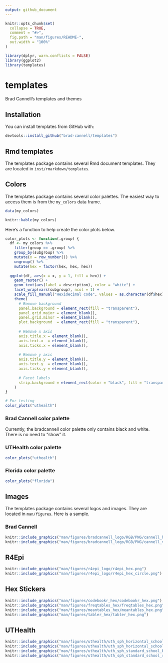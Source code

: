 ```yaml
---
output: github_document
---
```


<!-- README.md is generated from README.Rmd. Please edit that file -->

```r
knitr::opts_chunk$set(
  collapse = TRUE,
  comment = "#>",
  fig.path = "man/figures/README-",
  out.width = "100%"
)
```

```r
library(dplyr, warn.conflicts = FALSE)
library(ggplot2)
library(templates)
```

# templates

<!-- badges: start -->
<!-- badges: end -->

Brad Cannell's templates and themes

## Installation

You can install templates from GitHub with:

``` r
devtools::install_github("brad-cannell/templates")
```

## Rmd templates

The templates package contains several Rmd document templates. They are located in `inst/rmarkdown/templates`.

## Colors

The templates package contains several color palettes. The easiest way to access them is from the `my_colors` data frame.

```r
data(my_colors)
```

```r
knitr::kable(my_colors)
```

Here's a function to help create the color plots below.

```r
color_plots <- function(.group) {
  df <- my_colors %>% 
    filter(group == .group) %>% 
    group_by(subgroup) %>% 
    mutate(x = row_number()) %>% 
    ungroup() %>% 
    mutate(hex = factor(hex, hex, hex))
  
  ggplot(df, aes(x = x, y = 1, fill = hex)) +
    geom_raster() +
    geom_text(aes(label = description), color = "white") +
    facet_wrap(vars(subgroup), ncol = 1) +
    scale_fill_manual("Hexidecimal code", values = as.character(df$hex)) +
    theme(
      # Remove background
      panel.background = element_rect(fill = "transparent"),
      panel.grid.major = element_blank(),
      panel.grid.minor = element_blank(),
      plot.background  = element_rect(fill = "transparent"),
      
      # Remove x axis
      axis.title.x = element_blank(),
      axis.text.x  = element_blank(),
      axis.ticks.x = element_blank(),
      
      # Remove y axis
      axis.title.y = element_blank(),
      axis.text.y  = element_blank(),
      axis.ticks.y = element_blank(),
      
      # Facet labels
      strip.background = element_rect(color = "black", fill = "transparent")
    )
}

# For testing
color_plots("uthealth")
```

### Brad Cannell color palette

Currently, the bradcannell color palette only contains black and white. There is no need to "show" it.

### UTHealth color palette

```r
color_plots("uthealth")
```

### Florida color palette

```r
color_plots("florida")
```


## Images

The templates package contains several logos and images. They are located in `man/figures`. Here is a sample.

### Brad Cannell

```r
knitr::include_graphics("man/figures/bradcannell_logo/RGB/PNG/cannell_h.png")
knitr::include_graphics("man/figures/bradcannell_logo/RGB/PNG/cannell_v.png")
```

## R4Epi

```r
knitr::include_graphics("man/figures/r4epi_logo/r4epi_hex.png")
knitr::include_graphics("man/figures/r4epi_logo/r4epi_hex_circle.png")
```

## Hex Stickers

```r
knitr::include_graphics("man/figures/codebookr_hex/codebookr_hex.png")
knitr::include_graphics("man/figures/freqtables_hex/freqtables_hex.png")
knitr::include_graphics("man/figures/meantables_hex/meantables_hex.png")
knitr::include_graphics("man/figures/tabler_hex/tabler_hex.png")
```

## UTHealth

```r
knitr::include_graphics("man/figures/uthealth/uth_sph_horizontal_school_below_orange_gray.png")
knitr::include_graphics("man/figures/uthealth/uth_sph_horizontal_school_right_orange_gray.png")
knitr::include_graphics("man/figures/uthealth/uth_sph_standard_school_below_orange_gray.png")
knitr::include_graphics("man/figures/uthealth/uth_sph_standard_school_right_orange_gray.png")
```
